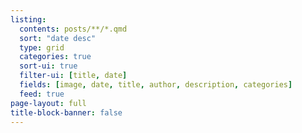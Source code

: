 ```yaml
---
listing:
  contents: posts/**/*.qmd
  sort: "date desc"
  type: grid
  categories: true
  sort-ui: true
  filter-ui: [title, date]
  fields: [image, date, title, author, description, categories]
  feed: true
page-layout: full
title-block-banner: false
---
```


::: column-page-left
:::
